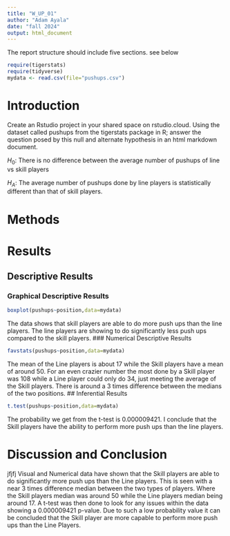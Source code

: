 ```yaml
---
title: "W_UP_01"
author: "Adam Ayala"
date: "fall 2024"
output: html_document
---
```




The report structure should include five sections.  see below



```r
require(tigerstats)
require(tidyverse)
mydata <- read.csv(file="pushups.csv")
```

# Introduction

<!--In this section you explain what you are trying to show. Where did the data come from? What is the research or other question you are trying to answer?!-->

Create an Rstudio project in your shared space on rstudio.cloud.  Using the dataset called pushups from the tigerstats package in R; answer the question posed by this null and alternate hypothesis in an html markdown document.

$H_0$: There is no difference between the average number of pushups of line vs skill players

$H_A$: The average number of pushups done by line players is statistically different than that of skill players.

# Methods

<!--Decide on your methods: use "variable analysis" or other appropriate descriptors. Make sure to choose at least one graphical method and at least one numerical method.!-->

# Results

<!--Divide this section into two sub-sections: One for your descriptive results and one for your inferential results.!-->

## Descriptive Results

### Graphical Descriptive Results

<!--Graphical results here. Make sure to show your code. Provide appropriate labels for axes, giving units if possible, and provide a good title for the graph, too. Use the graphical results to describe the patterns if any that exist in the data as focused toward the research question!-->
```r
boxplot(pushups~position,data=mydata)
```
The data shows that skill players are able to do more push ups than the line players. The line players are showing to do significantly less push ups compared to the skill players.
### Numerical Descriptive Results

<!--Numerical results go here. Use the numerical results to describe the patterns if any that exist in the data as focused toward the research question!-->
```r
favstats(pushups~position,data=mydata)
```
The mean of the Line players is about 17 while the Skill players have a mean of around 50. For an even crazier number the most done by a Skill player was 108 while a Line player could only do 34, just meeting the average of the Skill players. There is around a 3 times difference between the medians of the two positions.
## Inferential Results

<!--State hypothesis clearly. Make sure your discussion of the inferential test covers all the aspects that the test output produces, such as test statistic, p-value etc. Make a decision about the null hypothesis, explain the assumptions on which the selected test/procedure was based, and why the chosen procedure satisfys the assumptions and is appropriate to answer the research question!-->
```r
t.test(pushups~position,data=mydata)
```
The probability we get from the t-test is 0.000009421. I conclude that the Skill players have the ability to perform more push ups than the line players.

# Discussion and Conclusion



jfjfj
<!--Discussion and conclusion here. If you found a relationship be sure to consider whether the relationship occurs because one of the variables causes the other, or whether they perhaps are related for some other reason. Watch the chapter 6 videos from the George Town videos collection.!-->
Visual and Numerical data have shown that the Skill players are able to do significantly more push ups than the Line players. This is seen with a near 3 times difference median between the two types of players. Where the Skill players median was around 50 while the Line players median being around 17. A t-test was then done to look for any issues within the data showing a 0.000009421 p-value. Due to such a low probability value it can be concluded that the Skill player are more capable to perform more push ups than the Line Players.